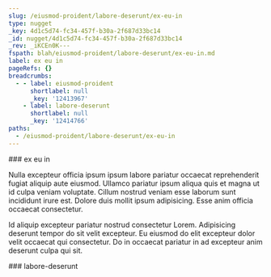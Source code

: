 ```yaml
---
slug: /eiusmod-proident/labore-deserunt/ex-eu-in
type: nugget
_key: 4d1c5d74-fc34-457f-b30a-2f687d33bc14
_id: nugget/4d1c5d74-fc34-457f-b30a-2f687d33bc14
_rev: _iKCEn0K---
fspath: blah/eiusmod-proident/labore-deserunt/ex-eu-in.md
label: ex eu in
pageRefs: {}
breadcrumbs:
  - - label: eiusmod-proident
      shortlabel: null
      _key: '12413967'
    - label: labore-deserunt
      shortlabel: null
      _key: '12414766'
paths:
  - /eiusmod-proident/labore-deserunt/ex-eu-in
---
```


<NuggetArea>
<Nugget slug="/eiusmod-proident/labore-deserunt/ex-eu-in" type="nugget" _key="4d1c5d74-fc34-457f-b30a-2f687d33bc14" _id="nugget/4d1c5d74-fc34-457f-b30a-2f687d33bc14" _rev="_iKCEn0K---" fspath="blah/eiusmod-proident/labore-deserunt/ex-eu-in.md" label="ex eu in" paths="/eiusmod-proident/labore-deserunt/ex-eu-in">
<NuggetBody>
### ex eu in

Nulla excepteur officia ipsum ipsum labore pariatur occaecat reprehenderit fugiat aliquip aute eiusmod. Ullamco pariatur ipsum aliqua quis et magna ut id culpa veniam voluptate. Cillum nostrud veniam esse laborum sunt incididunt irure est. Dolore duis mollit ipsum adipisicing. Esse anim officia occaecat consectetur.

Id aliquip excepteur pariatur nostrud consectetur Lorem. Adipisicing deserunt tempor do sit velit excepteur. Eu eiusmod do elit excepteur dolor velit occaecat qui consectetur. Do in occaecat pariatur in ad excepteur anim deserunt culpa qui sit.

</NuggetBody>
<Breadcrumbs>
<Crumbs>
<Crumb _key="12413967" label="eiusmod-proident" /><Crumb _key="12414766" label="labore-deserunt" />
</Crumbs>
</Breadcrumbs>
</Nugget>

<NuggetsInbound>
</NuggetsInbound>
<NuggetsOutbound>
</NuggetsOutbound>
</NuggetArea>
<PassagesInbound>
<Passage direction="inbound" type="passage" _key="12414766" _id="passage/12414766" _rev="_iKCEnz2--A" label="labore-deserunt" passage="labore-deserunt" fspath="blah/eiusmod-proident/labore-deserunt" paths="/eiusmod-proident/labore-deserunt" slug="/eiusmod-proident/labore-deserunt">
<NuggetBody>
### labore-deserunt

</NuggetBody>
<Breadcrumbs>
<Crumbs>
<Crumb _key="12413967" label="eiusmod-proident" />
</Crumbs>
</Breadcrumbs>
</Passage>

</PassagesInbound>
<PassagesOutbound>
</PassagesOutbound>